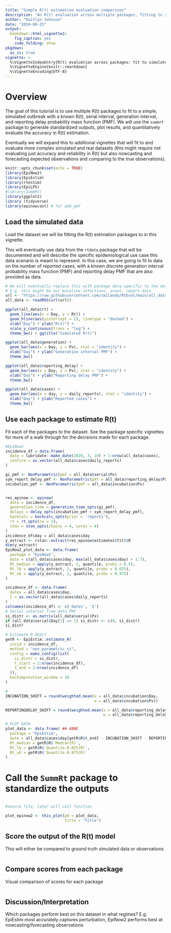 ```yaml
---
title: "Simple R(t) estimation evaluation comparison"
description: "An R(t) evaluation across multiple packages, fitting to simulated data, standardizing outputs, and evaluating outputs"
author: "Kaitlyn Johnson"
date: "2024-09-25"
output:
  bookdown::html_vignette2:
    fig_caption: yes
    code_folding: show
pkgdown:
  as_is: true
vignette: >
  %\VignetteIndexEntry{R(t) evaluation across packages: fit to simulated data with known reports}
  %\VignetteEngine{knitr::rmarkdown}
  %\VignetteEncoding{UTF-8}
---
```


# Overview

The goal of this tutorial is to use multiple R(t) packages to fit to a simple, simulated outbreak
with a known R(t), serial interval, generation interval, and reporting delay probability mass function
(PMF). We will use the `summrt` package to generate standardized outputs, plot results, and 
quantitatively evaluate the accuracy in R(t) estimation.

Eventually we will expand this to additional vignettes that will fit to and evaluate more complex
simulated and real datasets (this might require not evaluating just accuracy and reliability
in R(t) but also nowcasting and forecasting expected observations and comparing to 
the true observations). 
```r
knitr::opts_chunk$set(echo = TRUE)
library(EpiNow2)
library(EpiEstim)
library(rtestim)
library(EpiLPS)
#library(SummRt)
library(ggplot2)
library (tidyverse)
library(epinowcast) # for add_pmf
```

## Load the simulated data

Load the dataset we will be fitting the R(t) estimation packages
to in this vignette.

This will eventually use data from the `rtdata` package that will be documented and
will describe the specific epidemiological use case this
data scenario is meant to represent. In this case, we are going to fit to data 
on the number of reported cases, with a known discrete generation interval probability
mass function (PMF) and reporting delay PMF that are also provided as data.
```r
# We will eventually replace this with package data specific to the dataset. 
# E.g. this might be our baseline infections, onset, report data
url <- "https://raw.githubusercontent.com/cmilando/RtEval/main/all_data.RDS"
all_data <- readRDS(url(url))

ggplot(all_data$rt) + 
  geom_line(aes(x = Day, y = Rt)) +
  geom_hline(aes(yintercept = 1), linetype = "dashed") + 
  xlab("Day") + ylab("R(t)") + 
  scale_y_continuous(trans = "log") + 
  theme_bw() + ggtitle("Simulated R(t)")

ggplot(all_data$generation) +
  geom_bar(aes(x = Day, y = Px), stat = "identity") + 
  xlab("Day") + ylab("Generation interval PMF") +
  theme_bw() 

ggplot(all_data$reporting_delay) +
  geom_bar(aes(x = Day, y = Px), stat = "identity") +
  xlab("Day") + ylab("Reporting delay PMF") +
  theme_bw()

ggplot(all_data$cases) +
  geom_bar(aes(x = day, y = daily_reports), stat = "identity") +
  xlab("Day") + ylab("Reported cases") + 
  theme_bw()
```


## Use each package to estimate R(t)

Fit each of the packages to the dataset. See the package specific vignettes for more
of a walk through for the decisions made for each package. 
```r

#EpiNow2
incidence_df = data.frame(
  date = lubridate::make_date(2020, 3, 19) + 1:nrow(all_data$cases),
  confirm = as.vector(all_data$cases$daily_reports)
)

gi_pmf <- NonParametric(pmf = all_data$serial$Px)
sym_report_delay_pmf <- NonParametric(pmf = all_data$reporting_delay$Px)
incubation_pmf <- NonParametric(pmf = all_data$incubation$Px)


res_epinow <- epinow(
  data = incidence_df,
  generation_time = generation_time_opts(gi_pmf),
  delays = delay_opts(incubation_pmf + sym_report_delay_pmf),
  backcalc = backcalc_opts(prior = 'reports'),
  rt = rt_opts(rw = 1),
  stan = stan_opts(chains = 4, cores = 4)
)
incidence_df$day = all_data$cases$day
y_extract <- rstan::extract(res_epinow$estimates$fit)$R
dim(y_extract)
EpiNow2_plot_data <- data.frame(
  package = "EpiNow2",
  date = c(all_data$cases$day, max(all_data$cases$day) + 1:7),
  Rt_median = apply(y_extract, 2, quantile, probs = 0.5),
  Rt_lb = apply(y_extract, 2, quantile, probs = 0.025),
  Rt_ub = apply(y_extract, 2, quantile, probs = 0.975)
)
```

```r
incidence_df <- data.frame(
  dates = all_data$cases$day,
  I = as.vector(all_data$cases$daily_reports)
)
colnames(incidence_df) <- c('dates', 'I')
# Serial interval from data PMF
si_distr <- as.matrix(all_data$serial$Px)
if (all_data$serial$Day[1] == 1) si_distr <- c(0, si_distr)
si_distr

# Estimate R DAILY
getR <- EpiEstim::estimate_R(
  incid = incidence_df,
  method = "non_parametric_si",
  config = make_config(list(
    si_distr = si_distr,
    t_start = 2:nrow(incidence_df),
    t_end = 2:nrow(incidence_df)
  )),
  backimputation_window = 10
)

#
INCUBATION_SHIFT = round(weighted.mean(x = all_data$incubation$Day,
                                       w = all_data$incubation$Px))

REPORTINGDELAY_SHIFT = round(weighted.mean(x = all_data$reporting_delay$Day,
                                           w = all_data$reporting_delay$Px))

# PLOT DATA
plot_data <- data.frame( ## ANNE
  package = "EpiEstim",
  date = all_data$cases$day[getR$R$t_end] - INCUBATION_SHIFT - REPORTINGDELAY_SHIFT,
  Rt_median = getR$R$`Median(R)`,
  Rt_lb = getR$R$`Quantile.0.025(R)`,
  Rt_ub = getR$R$`Quantile.0.975(R)`
)
```

# Call the `SummRt` package to standardize the outputs 
```r
```

```r
#source file, later will call function

plot_epinow2 <- this_plot(pd = plot_data, 
                          title = "title")
```
## Score the output of the R(t) model
This will either be compared to ground truth simulated data or
observations 
```r
```

## Compare scores from each package
Visual comparison of scores for each package
```r
```

## Discussion/Interpretation
Which packages perform best on this dataset in what regimes? 
E.g. EpiEstim most accurately captures perturbation,
EpiNow2 performs best at nowcasting/forecasting observations
